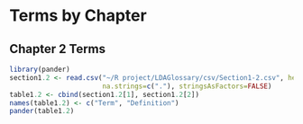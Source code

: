 # Terms by Chapter

## Chapter 2 Terms

```r
library(pander)
section1.2 <- read.csv("~/R project/LDAGlossary/csv/Section1-2.csv", header=TRUE,
                       na.strings=c("."), stringsAsFactors=FALSE)
table1.2 <- cbind(section1.2[1], section1.2[2])
names(table1.2) <- c("Term", "Definition")
pander(table1.2)
```


